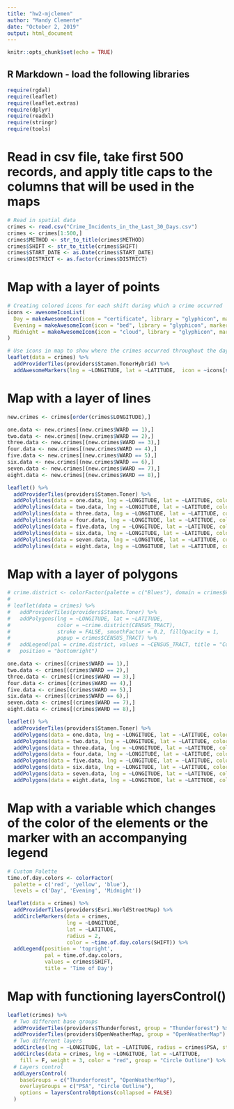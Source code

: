 ```yaml
---
title: "hw2-mjclemen"
author: "Mandy Clemente"
date: "October 2, 2019"
output: html_document
---
```


```r
knitr::opts_chunk$set(echo = TRUE)
```

## R Markdown - load the following libraries

```r
require(rgdal)
require(leaflet)
require(leaflet.extras)
require(dplyr)
require(readxl)
require(stringr)
require(tools)
```

# Read in csv file, take first 500 records, and apply title caps to the columns that will be used in the maps

```r
# Read in spatial data
crimes <- read.csv("Crime_Incidents_in_the_Last_30_Days.csv")
crimes <- crimes[1:500,]
crimes$METHOD <- str_to_title(crimes$METHOD)
crimes$SHIFT <- str_to_title(crimes$SHIFT)
crimes$START_DATE <- as.Date(crimes$START_DATE)
crimes$DISTRICT <- as.factor(crimes$DISTRICT)
```

# Map with a layer of points

```r
# Creating colored icons for each shift during which a crime occurred
icons <- awesomeIconList(
  Day = makeAwesomeIcon(icon = "certificate", library = "glyphicon", markerColor = "orange", iconColor = "black"),
  Evening = makeAwesomeIcon(icon = "bed", library = "glyphicon", markerColor = "blue", iconColor = "black"),
  Midnight = makeAwesomeIcon(icon = "cloud", library = "glyphicon", markerColor = "black", iconColor = "white")
)

# Use icons in map to show where the crimes occurred throughout the day and night
leaflet(data = crimes) %>%
  addProviderTiles(providers$Stamen.TonerHybrid) %>%
  addAwesomeMarkers(lng = ~LONGITUDE, lat = ~LATITUDE,  icon = ~icons[str_trim(SHIFT)], popup = ~SHIFT)
```

# Map with a layer of lines
```r
new.crimes <- crimes[order(crimes$LONGITUDE),]

one.data <- new.crimes[(new.crimes$WARD == 1),]
two.data <- new.crimes[(new.crimes$WARD == 2),]
three.data <- new.crimes[(new.crimes$WARD == 3),]
four.data <- new.crimes[(new.crimes$WARD == 4),]
five.data <- new.crimes[(new.crimes$WARD == 5),]
six.data <- new.crimes[(new.crimes$WARD == 6),]
seven.data <- new.crimes[(new.crimes$WARD == 7),]
eight.data <- new.crimes[(new.crimes$WARD == 8),]

leaflet() %>%
  addProviderTiles(providers$Stamen.Toner) %>%
  addPolylines(data = one.data, lng = ~LONGITUDE, lat = ~LATITUDE, color = "red", group = ) %>%
  addPolylines(data = two.data, lng = ~LONGITUDE, lat = ~LATITUDE, color = "blue", group = ) %>%
  addPolylines(data = three.data, lng = ~LONGITUDE, lat = ~LATITUDE, color = "green", group = ) %>%
  addPolylines(data = four.data, lng = ~LONGITUDE, lat = ~LATITUDE, color = "purple", group = ) %>%
  addPolylines(data = five.data, lng = ~LONGITUDE, lat = ~LATITUDE, color = "pink", group = ) %>%
  addPolylines(data = six.data, lng = ~LONGITUDE, lat = ~LATITUDE, color = "orange", group = ) %>%
  addPolylines(data = seven.data, lng = ~LONGITUDE, lat = ~LATITUDE, color = "black", group = ) %>%
  addPolylines(data = eight.data, lng = ~LONGITUDE, lat = ~LATITUDE, color = "turquoise2", group = )
```
# Map with a layer of polygons
```r
# crime.district <- colorFactor(palette = c("Blues"), domain = crimes$WARD)
# 
# leaflet(data = crimes) %>%
#   addProviderTiles(providers$Stamen.Toner) %>%
#   addPolygons(lng = ~LONGITUDE, lat = ~LATITUDE,
#               color = ~crime.district(CENSUS_TRACT),
#               stroke = FALSE, smoothFactor = 0.2, fillOpacity = 1,
#               popup = crimes$CENSUS_TRACT) %>%
#   addLegend(pal = crime.district, values = ~CENSUS_TRACT, title = "Color by District:",
#   position = "bottomright")

one.data <- crimes[(crimes$WARD == 1),]
two.data <- crimes[(crimes$WARD == 2),]
three.data <- crimes[(crimes$WARD == 3),]
four.data <- crimes[(crimes$WARD == 4),]
five.data <- crimes[(crimes$WARD == 5),]
six.data <- crimes[(crimes$WARD == 6),]
seven.data <- crimes[(crimes$WARD == 7),]
eight.data <- crimes[(crimes$WARD == 8),]

leaflet() %>%
  addProviderTiles(providers$Stamen.Toner) %>%
  addPolygons(data = one.data, lng = ~LONGITUDE, lat = ~LATITUDE, color = "red", group = ) %>%
  addPolygons(data = two.data, lng = ~LONGITUDE, lat = ~LATITUDE, color = "blue", group = ) %>%
  addPolygons(data = three.data, lng = ~LONGITUDE, lat = ~LATITUDE, color = "green", group = ) %>%
  addPolygons(data = four.data, lng = ~LONGITUDE, lat = ~LATITUDE, color = "purple", group = ) %>%
  addPolygons(data = five.data, lng = ~LONGITUDE, lat = ~LATITUDE, color = "pink", group = ) %>%
  addPolygons(data = six.data, lng = ~LONGITUDE, lat = ~LATITUDE, color = "orange", group = ) %>%
  addPolygons(data = seven.data, lng = ~LONGITUDE, lat = ~LATITUDE, color = "black", group = ) %>%
  addPolygons(data = eight.data, lng = ~LONGITUDE, lat = ~LATITUDE, color = "turquoise2", group = )
```
# Map with a variable which changes of the color of the elements or the marker with an accompanying legend
```r

# Custom Palette
time.of.day.colors <- colorFactor(
  palette = c('red', 'yellow', 'blue'),
  levels = c('Day', 'Evening', 'Midnight'))

leaflet(data = crimes) %>%
  addProviderTiles(providers$Esri.WorldStreetMap) %>%
  addCircleMarkers(data = crimes,
                   lng = ~LONGITUDE,
                   lat = ~LATITUDE,
                   radius = 2,
                   color = ~time.of.day.colors(SHIFT)) %>%
  addLegend(position = 'topright',
            pal = time.of.day.colors,
            values = crimes$SHIFT,
            title = 'Time of Day')
```
# Map with functioning layersControl()
```r
leaflet(crimes) %>%
  # Two different base groups
  addProviderTiles(providers$Thunderforest, group = "Thunderforest") %>%
  addProviderTiles(providers$OpenWeatherMap, group = "OpenWeatherMap") %>%
  # Two different layers
  addCircles(lng = ~LONGITUDE, lat = ~LATITUDE, radius = crimes$PSA, stroke = F, group = "PSA", popup = ~PSA) %>%
  addCircles(data = crimes, lng = ~LONGITUDE, lat = ~LATITUDE,
    fill = F, weight = 3, color = "red", group = "Circle Outline") %>%
  # Layers control
  addLayersControl(
    baseGroups = c("Thunderforest", "OpenWeatherMap"),
    overlayGroups = c("PSA", "Circle Outline"),
    options = layersControlOptions(collapsed = FALSE)
  )
```


